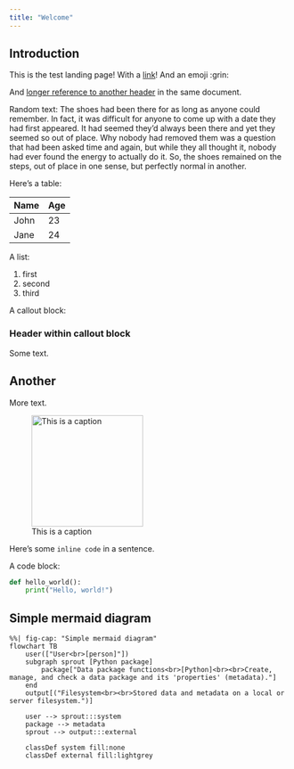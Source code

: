 ```yaml
---
title: "Welcome"
---
```


## Introduction

This is the test landing page! With a [link](https://duckduckgo.com/)!
And an emoji :grin:

And [longer reference to another header](index.qmd#another) in the same
document.

Random text: The shoes had been there for as long as anyone could
remember. In fact, it was difficult for anyone to come up with a date
they had first appeared. It had seemed they'd always been there and yet
they seemed so out of place. Why nobody had removed them was a question
that had been asked time and again, but while they all thought it,
nobody had ever found the energy to actually do it. So, the shoes
remained on the steps, out of place in one sense, but perfectly normal
in another.

Here's a table:

| Name | Age |
|------|-----|
| John | 23  |
| Jane | 24  |

A list:

1.  first
2.  second
3.  third

A callout block:

::: callout-tip
### Header within callout block

Some text.
:::

## Another

More text.

![This is a
caption](_extensions/seedcase-theme/logos/seedcase-logo.svg){width="200"}

Here's some `inline code` in a sentence.

A code block:

``` python
def hello_world():
    print("Hello, world!")
```

## Simple mermaid diagram

::: column-page
```mermaid
%%| fig-cap: "Simple mermaid diagram"
flowchart TB
    user(["User<br>[person]"])
    subgraph sprout [Python package]
        package["Data package functions<br>[Python]<br><br>Create, manage, and check a data package and its 'properties' (metadata)."]
    end
    output[("Filesystem<br><br>Stored data and metadata on a local or server filesystem.")]

    user --> sprout:::system
    package --> metadata
    sprout --> output:::external

    classDef system fill:none
    classDef external fill:lightgrey
```
:::
